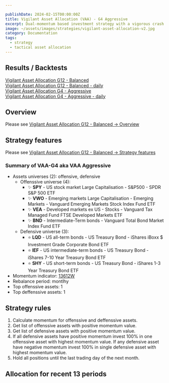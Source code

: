 ```yaml
---

publishDate: 2024-02-15T00:00:00Z
title: Vigilant Asset Allocation (VAA) - G4 Aggressive
excerpt: Dual-momentum based investment strategy with a vigorous crash protection and a fast momentum filter.
image: ~/assets/images/strategies/vigilant-asset-allocation-v2.jpg
category: Documentation
tags:
  - strategy
  - tactical asset allocation
---
```



## Results / Backtests

[Vigilant Asset Allocation G12 - Balanced](./results/vigilant-asset-allocation-g12-balanced.html)<br />
[Vigilant Asset Allocation G12 - Balanced - daily](./results/vigilant-asset-allocation-g12-balanced-daily-indicators.html)<br />
[Vigilant Asset Allocation G4 - Aggressive](./results/vigilant-asset-allocation-g4-aggressive.html)<br />
[Vigilant Asset Allocation G4 - Aggressive - daily](./results/vigilant-asset-allocation-g4-aggressive-daily-indicators.html)<br />

## Overview

Please see [Vigilant Asset Allocation G12 - Balanced -> Overview](./vigilant-asset-allocation-g12-balanced#overview)

## Strategy features

Please see [Vigilant Asset Allocation G12 - Balanced -> Strategy features](./vigilant-asset-allocation-g12-balanced#strategy-features)

### Summary of VAA-G4 aka VAA Aggressive

* Assets universes (2): offensive, defensive
    * Offenssive universe (4): 
        * ✨ **SPY** - US stock market Large Capitalisation - S&P500 - SPDR S&P 500 ETF
        * ✨ **VWO** - Emerging markets Large Capitalisation - Emerging Markets - Vanguard Emerging Markets Stock Index Fund ETF
        * ✨ **VEA** - Developed markets ex US - Stocks - Vanguard Tax Managed Fund FTSE Developed Markets ETF
        * ✨ **BND** - Intermediate-Term bonds - Vanguard Total Bond Market Index Fund ETF
    * Defensive universe (3): 
        * ⭐ **LQD** - US all-term bonds - US Treasury Bond - iShares iBoxx $ Investment Grade Corporate Bond ETF
        * ⭐ **IEF** - US intermediate-term bonds - US Treasury Bond - iShares 7-10 Year Treasury Bond ETF
        * ⭐ **SHY** - US short-term bonds - US Treasury Bond - iShares 1-3 Year Treasury Bond ETF
* Momentum indicator: [13612W](../indicators/momentum#momentum-13612w)
* Rebalance period: montlhy
* Top offenssive assets: 1
* Top deffenssive assets: 1

## Strategy rules

1. Calculate momentum for offenssive and deffenssive assets.
1. Get list of offenssive assets with positive momentum value.
1. Get list of defensive assets with positive momentum value.
1. If all defensive assets have positive momentum invest 100% in one offenssive asset with highest momentum value.
If any defensive asset have negative momentum invest 100% in single defensive asset with highest momentum value.
1. Hold all positions until the last trading day of the next month.

## Allocation for recent 13 periods

<AllocationRecent stats={stats.allocations} />